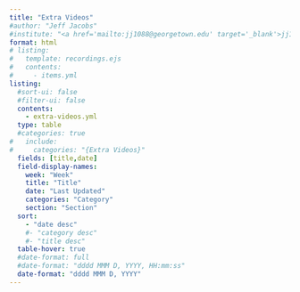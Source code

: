 ```yaml
---
title: "Extra Videos"
#author: "Jeff Jacobs"
#institute: "<a href='mailto:jj1088@georgetown.edu' target='_blank'>jj1088@georgetown.edu</a>"
format: html
# listing:
#   template: recordings.ejs
#   contents:
#     - items.yml
listing:
  #sort-ui: false
  #filter-ui: false
  contents:
    - extra-videos.yml
  type: table
  #categories: true
#   include:
#     categories: "{Extra Videos}"
  fields: [title,date]
  field-display-names:
    week: "Week"
    title: "Title"
    date: "Last Updated"
    categories: "Category"
    section: "Section"
  sort:
    - "date desc"
    #- "category desc"
    #- "title desc"
  table-hover: true
  #date-format: full
  #date-format: "dddd MMM D, YYYY, HH:mm:ss"
  date-format: "dddd MMM D, YYYY"
---
```

